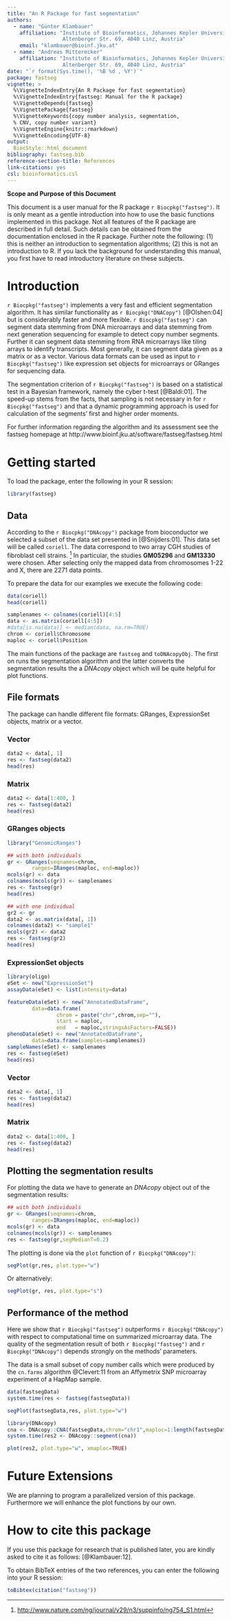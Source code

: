 ```yaml
---
title: "An R Package for fast segmentation"
authors:
  - name: "Günter Klambauer"
    affiliation: "Institute of Bioinformatics, Johannes Kepler University Linz
                  Altenberger Str. 69, 4040 Linz, Austria"
    email: "klambauer@bioinf.jku.at"
  - name: "Andreas Mitterecker"
    affiliation: "Institute of Bioinformatics, Johannes Kepler University Linz
                  Altenberger Str. 69, 4040 Linz, Austria"
date: "`r format(Sys.time(), '%B %d , %Y')`"
package: fastseg
vignette: >
  %\VignetteIndexEntry{An R Package for fast segmentation}
  %\VignetteIndexEntry{fastseg: Manual for the R package}
  %\VignetteDepends{fastseg}
  %\VignettePackage{fastseg}
  %\VignetteKeywords{copy number analysis, segmentation,
  % CNV, copy number variant}
  %\VignetteEngine{knitr::rmarkdown}
  %\VignetteEncoding{UTF-8}
output:
  BiocStyle::html_document
bibliography: fastseg.bib
reference-section-title: References
link-citations: yes
csl: bioinformatics.csl
---
```


**Scope and Purpose of this Document**

This document is a user manual for the R package `r Biocpkg("fastseg")`. It is
only meant as a gentle introduction into how to use the basic functions
implemented in this package. Not all features of the R package are described in
full detail. Such details can be obtained from the documentation enclosed in the
R package. Further note the following: (1) this is neither an introduction to
segmentation algorithms; (2) this is not an introduction to R. If you lack the
background for understanding this manual, you first have to read introductory
literature on these subjects.

# Introduction

`r Biocpkg("fastseg")` implements a very fast and efficient segmentation
algorithm. It has similar functionality as `r Biocpkg("DNACopy")` [@Olshen:04]
but is considerably faster and more flexible. `r Biocpkg("fastseg")` can segment
data stemming from DNA microarrays and data stemming from next generation
sequencing for example to detect copy number segments. Further it can segment
data stemming from RNA microarrays like tiling arrays to identify transcripts.
Most generally, it can segment data given as a matrix or as a vector. Various
data formats can be used as input to `r Biocpkg("fastseg")` like expression set
objects for microarrays or GRanges for sequencing data.

The segmentation criterion of `r Biocpkg("fastseg")` is based on a statistical
test in a Bayesian framework, namely the cyber t-test [@Baldi:01]. The speed-up
stems from the facts, that sampling is not necessary in for 
`r Biocpkg("fastseg")` and that a dynamic programming approach is used for
calculation of the segments' first and higher order moments.

For further information regarding the algorithm and its assessment see the
fastseg homepage at http://www.bioinf.jku.at/software/fastseg/fastseg.html

# Getting started

To load the package, enter the following in your R session: 

```r
library(fastseg)
```

## Data

According to the `r Biocpkg("DNAcopy")` package from bioconductor we selected a
subset of the data set presented in [@Snijders:01]. This data set will be called
`coriell`. The data correspond to two array CGH studies of fibroblast cell
strains. [^1] In particular, the studies **GM05296** and **GM13330** were
chosen. After selecting only the mapped data from chromosomes 1-22 and X, there
are 2271 data points.

To prepare the data for our examples we execute the following code:

```r
data(coriell)
head(coriell)

samplenames <- colnames(coriell)[4:5]
data <- as.matrix(coriell[4:5])
#data[is.na(data)] <- median(data, na.rm=TRUE)
chrom <- coriell$Chromosome
maploc <- coriell$Position
```

The main functions of the package are `fastseg` and `toDNAcopyObj`. The first on
runs the segmentation algorithm and the latter converts the segmentation results
the a *DNAcopy* object which will be quite helpful for plot
functions.

## File formats

The package can handle different file formats: GRanges, ExpressionSet objects,
matrix or a vector.

### Vector

```r
data2 <- data[, 1]
res <- fastseg(data2)
head(res)
```

### Matrix

```r
data2 <- data[1:400, ]
res <- fastseg(data2)
head(res)
```

### GRanges objects

```r
library("GenomicRanges")

## with both individuals
gr <- GRanges(seqnames=chrom,
        ranges=IRanges(maploc, end=maploc))
mcols(gr) <- data
colnames(mcols(gr)) <- samplenames
res <- fastseg(gr)
head(res)

## with one individual
gr2 <- gr
data2 <- as.matrix(data[, 1])
colnames(data2) <- "sample1"
mcols(gr2) <- data2
res <- fastseg(gr2)
head(res)
```

### ExpressionSet objects

```r
library(oligo)
eSet <- new("ExpressionSet")
assayData(eSet) <- list(intensity=data)

featureData(eSet) <- new("AnnotatedDataFrame", 
        data=data.frame(
                chrom = paste("chr",chrom,sep=""),
                start = maploc, 
                end   = maploc,stringsAsFactors=FALSE))
phenoData(eSet) <- new("AnnotatedDataFrame", 
        data=data.frame(samples=samplenames))
sampleNames(eSet) <- samplenames
res <- fastseg(eSet)
head(res)
```

### Vector

```r
data2 <- data[, 1]
res <- fastseg(data2)
head(res)
```

### Matrix

```r
data2 <- data[1:400, ]
res <- fastseg(data2)
head(res)
```

## Plotting the segmentation results

For plotting the data we have to generate an *DNAcopy* object out
of the segmentation results:

```r
## with both individuals
gr <- GRanges(seqnames=chrom,
        ranges=IRanges(maploc, end=maploc))
mcols(gr) <- data
colnames(mcols(gr)) <- samplenames
res <- fastseg(gr,segMedianT=0.2)
```

The plotting is done via the `plot` function of `r Biocpkg("DNAcopy")`:

```r
segPlot(gr,res, plot.type="w")
```

Or alternatively:

```r
segPlot(gr, res, plot.type="s")
```

## Performance of the method

Here we show that `r Biocpkg("fastseg")` outperforms `r Biocpkg("DNAcopy")` with
respect to computational time on summarized microarray data. The quality of the
segmentation result of both `r Biocpkg("fastseg")` and `r Biocpkg("DNAcopy")`
depends strongly on the methods' parameters.

The data is a small subset of copy number calls which were produced by the
`cn.farms` algorithm @Clevert:11 from an Affymetrix SNP microarray experiment of
a HapMap sample.

```r
data(fastsegData)
system.time(res <- fastseg(fastsegData))
```

```r
segPlot(fastsegData,res, plot.type="w")
```

```r
library(DNAcopy)
cna <- DNAcopy::CNA(fastsegData,chrom="chr1",maploc=1:length(fastsegData))
system.time(res2 <- DNAcopy::segment(cna))
```

```r
plot(res2, plot.type="w", xmaploc=TRUE)
```

# Future Extensions

We are planning to program a parallelized version of this package. Furthermore
we will enhance the plot functions by our own.

# How to cite this package

If you use this package for research that is published later, you are kindly
asked to cite it as follows: [@Klambauer:12].

To obtain BibTeX entries of the two references, you can enter the following into
your R session:

```r
toBibtex(citation("fastseg"))
```

[^1]: <http://www.nature.com/ng/journal/v29/n3/suppinfo/ng754_S1.html>
